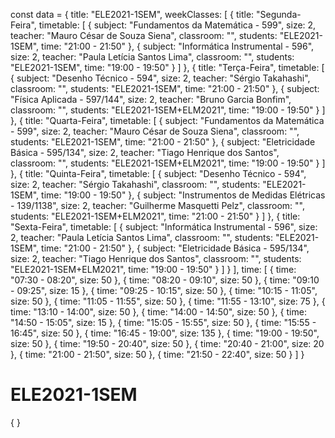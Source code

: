 const data = {
  title: "ELE2021-1SEM",
  weekClasses: [
    {
      title: "Segunda-Feira",
      timetable: [
        {
          subject: "Fundamentos da Matemática - 599",
          size: 2,
          teacher: "Mauro César de Souza Siena",
          classroom: "",
          students: "ELE2021-1SEM",
          time: "21:00 - 21:50"
        },
        {
          subject: "Informática Instrumental - 596",
          size: 2,
          teacher: "Paula Letícia Santos Lima",
          classroom: "",
          students: "ELE2021-1SEM",
          time: "19:00 - 19:50"
        }
      ]
    },
    {
      title: "Terça-Feira",
      timetable: [
        {
          subject: "Desenho Técnico - 594",
          size: 2,
          teacher: "Sérgio Takahashi",
          classroom: "",
          students: "ELE2021-1SEM",
          time: "21:00 - 21:50"
        },
        {
          subject: "Física Aplicada - 597/144",
          size: 2,
          teacher: "Bruno Garcia Bonfim",
          classroom: "",
          students: "ELE2021-1SEM+ELM2021",
          time: "19:00 - 19:50"
        }
      ]
    },
    {
      title: "Quarta-Feira",
      timetable: [
        {
          subject: "Fundamentos da Matemática - 599",
          size: 2,
          teacher: "Mauro César de Souza Siena",
          classroom: "",
          students: "ELE2021-1SEM",
          time: "21:00 - 21:50"
        },
        {
          subject: "Eletricidade Básica - 595/134",
          size: 2,
          teacher: "Tiago Henrique dos Santos",
          classroom: "",
          students: "ELE2021-1SEM+ELM2021",
          time: "19:00 - 19:50"
        }
      ]
    },
    {
      title: "Quinta-Feira",
      timetable: [
        {
          subject: "Desenho Técnico - 594",
          size: 2,
          teacher: "Sérgio Takahashi",
          classroom: "",
          students: "ELE2021-1SEM",
          time: "19:00 - 19:50"
        },
        {
          subject: "Instrumentos de Medidas Elétricas - 139/1138",
          size: 2,
          teacher: "Guilherme Masquetti Pelz",
          classroom: "",
          students: "ELE2021-1SEM+ELM2021",
          time: "21:00 - 21:50"
        }
      ]
    },
    {
      title: "Sexta-Feira",
      timetable: [
        {
          subject: "Informática Instrumental - 596",
          size: 2,
          teacher: "Paula Letícia Santos Lima",
          classroom: "",
          students: "ELE2021-1SEM",
          time: "21:00 - 21:50"
        },
        {
          subject: "Eletricidade Básica - 595/134",
          size: 2,
          teacher: "Tiago Henrique dos Santos",
          classroom: "",
          students: "ELE2021-1SEM+ELM2021",
          time: "19:00 - 19:50"
        }
      ]
    }
  ],
  time: [
    {
      time: "07:30 - 08:20",
      size: 50
    },
    {
      time: "08:20 - 09:10",
      size: 50
    },
    {
      time: "09:10 - 09:25",
      size: 15
    },
    {
      time: "09:25 - 10:15",
      size: 50
    },
    {
      time: "10:15 - 11:05",
      size: 50
    },
    {
      time: "11:05 - 11:55",
      size: 50
    },
    {
      time: "11:55 - 13:10",
      size: 75
    },
    {
      time: "13:10 - 14:00",
      size: 50
    },
    {
      time: "14:00 - 14:50",
      size: 50
    },
    {
      time: "14:50 - 15:05",
      size: 15
    },
    {
      time: "15:05 - 15:55",
      size: 50
    },
    {
      time: "15:55 - 16:45",
      size: 50
    },
    {
      time: "16:45 - 19:00",
      size: 135
    },
    {
      time: "19:00 - 19:50",
      size: 50
    },
    {
      time: "19:50 - 20:40",
      size: 50
    },
    {
      time: "20:40 - 21:00",
      size: 20
    },
    {
      time: "21:00 - 21:50",
      size: 50
    },
    {
      time: "21:50 - 22:40",
      size: 50
    }
  ]
}

# ELE2021-1SEM

<div>
    {
        <Grid
            title={data.title} 
            weekClasses={data.weekClasses} 
            time={data.time}
        />
    }
</div>